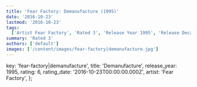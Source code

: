 ```yaml
---
title: 'Fear Factory: Demanufacture (1995)'
date: '2016-10-23'
lastmod: '2016-10-23'
tags:
  ['Artist Fear Factory', 'Rated 3', 'Release Year 1995', 'Release Decade 1990']
summary: 'Rated 3'
authors: ['default']
images: ['/content/images/fear-factory|demanufacture.jpg']
---
```


  key: 'fear-factory|demanufacture',
  title: 'Demanufacture',
  release_year: 1995,
  rating: 6,
  rating_date: '2016-10-23T00:00:00.000Z',
  artist: 'Fear Factory',
};

<MusicRating data={data} />

